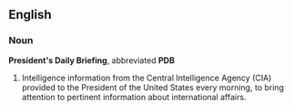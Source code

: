 ==English==

===Noun===
'''President's Daily Briefing''', abbreviated '''PDB'''

# Intelligence information from the Central Intelligence Agency (CIA) provided to the President of the United States every morning, to bring attention to pertinent information about international affairs.